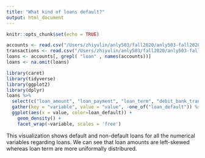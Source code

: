 ```yaml
---
title: "What kind of loans default?"
output: html_document
---
```


```r
knitr::opts_chunk$set(echo = TRUE)
```

```r
accounts <- read.csv("/Users/zhiyulin/anly503/fall2020/anly503-fall2020-a5-zlds123/data/accounts_analytical.csv")
transactions <- read.csv("/Users/zhiyulin/anly503/fall2020/anly503-fall2020-a5-zlds123/data/transactions.csv")
loans <- accounts[, grepl( "loan" , names(accounts))]
loans <- na.omit(loans)
```


```r
library(caret)
library(tidyverse)
library(ggplot2)
library(dplyr)
loans %>% 
  select(c("loan_amount", "loan_payment", "loan_term", "debit_bank_transfer_loan_payment_txn_ct", "debit_bank_transfer_loan_payment_txn_tot", "debit_bank_transfer_loan_payment_avg_txn", "loan_default")) %>%
  gather(key = "variable", value = "value", -one_of("loan_default")) %>%
  ggplot(aes(x = value, color=loan_default)) +
    geom_density() +
    facet_wrap(~variable, scales = 'free') 
```

This visualization shows default and non-default loans for all the numerical variables regarding loans. We can see that loan amounts are left-skewed whereas loan term are more uniformally distribured. 
